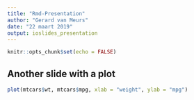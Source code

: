---
title: "Rmd-Presentation"
author: "Gerard van Meurs"
date: "22 maart 2019"
output: ioslides_presentation
---

```{r setup, include=FALSE}
knitr::opts_chunk$set(echo = FALSE)
```

## Another slide with a plot

```{r, fig.align = 'center', fig.cap = "My 1st Awesome plot!!"}
plot(mtcars$wt, mtcars$mpg, xlab = "weight", ylab = "mpg")
```

